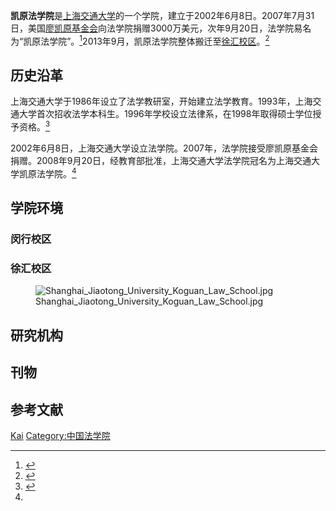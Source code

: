 {{Infobox University Department
 |名称              =凯原法学院
 |其他名称        =Koguan Law School
 |徽标              = [[File:Koguan_Law_School.png|200px]]
 |徽标说明        = 
 |图像名称        =
 |图像大小        =
 |图像说明        = 
 |拉丁名称        =
 |隶属              =[[上海交通大学|上海交通大学]]
 |建立时间        =2002年6月8日
 |关闭时间        =
 |类型              =学院
 |下属              =
 |主管官员        =
 |主席              =
 |院长              =[[季卫东|季卫东]]
 |常务副院长     =
 |副院长           =
 |系主任           = 
 |所长              =
 |部长              =
 |主任              =
 |党委书记        =[[王凌宇|王凌宇]]
 |头衔              =
 |头衔人名        =
 |教师              =
 |员工              =
 |学生              =
 |本科生           =
 |研究生           =
 |博士生           =
 |其他学生        =
 |地址              ={{CHN}}[[上海市|上海市]][[徐汇区|徐汇区]]、[[闵行区|闵行区]]
 |国家              = 
 |省                 =
 |市                 =
 |坐标              =
 |网址              =http://law.sjtu.edu.cn/
 |标志              =
 |脚注              =
}}

'''凯原法学院'''是[[上海交通大学|上海交通大学]]的一个学院，建立于2002年6月8日。2007年7月31日，美国[[廖凯原|廖凯原]][[基金会|基金会]]向法学院捐赠3000万美元，次年9月20日，法学院易名为“凯原法学院”。<ref name=shedu>{{Cite web |url= http://www.shedunews.com/zixun/shanghai/gaodeng/2012/12/15/415703.html |title= 上海交大凯原法学院迎来十岁生日 |author=  |date= 2012-12-15 |publisher= 上海教育网 |language= zh-hans |accessdate= 2013年9月26日 |quote=  |archive-url= https://web.archive.org/web/20131001063136/http://www.shedunews.com/zixun/shanghai/gaodeng/2012/12/15/415703.html |archive-date= 2013年10月1日 |dead-url= yes }}</ref>2013年9月，凯原法学院整体搬迁至[[上海交通大学徐汇校区|徐汇校区]]。<ref>{{Cite web |url= http://law.sjtu.edu.cn/Detail15859.aspx |title= 凯原法学院搬迁通告 |author=  |date= 2013-09-18 |publisher= 法学院行政综合办 |language= zh-hans |accessdate= 2013年9月26日 |quote=  |archive-date= 2020-11-06 |archive-url= https://web.archive.org/web/20201106171401/https://law.sjtu.edu.cn/Detail15859.aspx }}</ref>

==历史沿革==
上海交通大学于1986年设立了法学教研室，开始建立法学教育。1993年，上海交通大学首次招收法学本科生。1996年学校设立法律系，在1998年取得硕士学位授予资格。<ref>{{Cite web |url= http://law.sjtu.edu.cn/Article0101.aspx |title= 学院历史 |author=  |date=  |publisher= 上海交通大学凯原法学院 |language= zh-hans |accessdate= 2013年9月26日 |quote=  |archive-date= 2020年11月26日 |archive-url= https://web.archive.org/web/20201126071752/https://law.sjtu.edu.cn/Article0101.aspx }}</ref>

2002年6月8日，上海交通大学设立法学院。2007年，法学院接受廖凯原基金会捐赠。2008年9月20日，经教育部批准，上海交通大学法学院冠名为上海交通大学凯原法学院。<ref name=shedu/>

==学院环境==
===闵行校区===
===徐汇校区===
[[File:Shanghai_Jiaotong_University_Koguan_Law_School.jpg|thumb]]

==研究机构==

==刊物==

==参考文献==
{{reflist}}

{{上海交通大学}}
[[Category:上海交通大学院系|Kai]]
[[Category:中国法学院|Category:中国法学院]]